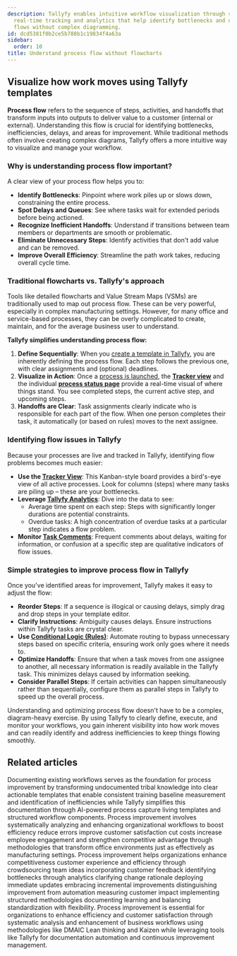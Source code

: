 ```yaml
---
description: Tallyfy enables intuitive workflow visualization through sequential templates
  real-time tracking and analytics that help identify bottlenecks and optimize process
  flows without complex diagramming.
id: dcd5381f0b2ce5b788b1c19834f4a63a
sidebar:
  order: 10
title: Understand process flow without flowcharts
---
```


## Visualize how work moves using Tallyfy templates

**Process flow** refers to the sequence of steps, activities, and handoffs that transform inputs into outputs to deliver value to a customer (internal or external). Understanding this flow is crucial for identifying bottlenecks, inefficiencies, delays, and areas for improvement. While traditional methods often involve creating complex diagrams, Tallyfy offers a more intuitive way to visualize and manage your workflow.

### Why is understanding process flow important?

A clear view of your process flow helps you to:

-   **Identify Bottlenecks**: Pinpoint where work piles up or slows down, constraining the entire process.
-   **Spot Delays and Queues**: See where tasks wait for extended periods before being actioned.
-   **Recognize Inefficient Handoffs**: Understand if transitions between team members or departments are smooth or problematic.
-   **Eliminate Unnecessary Steps**: Identify activities that don't add value and can be removed.
-   **Improve Overall Efficiency**: Streamline the path work takes, reducing overall cycle time.

### Traditional flowcharts vs. Tallyfy's approach

Tools like detailed flowcharts and Value Stream Maps (VSMs) are traditionally used to map out process flow. These can be very powerful, especially in complex manufacturing settings. However, for many office and service-based processes, they can be overly complicated to create, maintain, and for the average business user to understand.

**Tallyfy simplifies understanding process flow:**

1.  **Define Sequentially**: When you [create a template in Tallyfy](/products/pro/documenting/templates/edit-templates/), you are inherently defining the process flow. Each step follows the previous one, with clear assignments and (optional) deadlines.
2.  **Visualize in Action**: Once a [process is launched](/products/pro/launching/), the **[Tracker view](/products/pro/tracking-and-tasks/tracker-view/)** and the individual **[process status page](/products/pro/tracking-and-tasks/tracker-view/how-can-i-manage-and-track-my-processes-on-tallyfy/)** provide a real-time visual of where things stand. You see completed steps, the current active step, and upcoming steps.
3.  **Handoffs are Clear**: Task assignments clearly indicate who is responsible for each part of the flow. When one person completes their task, it automatically (or based on rules) moves to the next assignee.

### Identifying flow issues in Tallyfy

Because your processes are live and tracked in Tallyfy, identifying flow problems becomes much easier:

-   **Use the [Tracker View](/products/pro/tracking-and-tasks/tracker-view/)**: This Kanban-style board provides a bird's-eye view of all active processes. Look for columns (steps) where many tasks are piling up – these are your bottlenecks.
-   **Leverage [Tallyfy Analytics](/products/pro/integrations/analytics/)**: Dive into the data to see:
    -   Average time spent on each step: Steps with significantly longer durations are potential constraints.
    -   Overdue tasks: A high concentration of overdue tasks at a particular step indicates a flow problem.
-   **Monitor [Task Comments](/products/pro/tracking-and-tasks/tasks/how-to-report-and-resolve-issues-in-tallyfy/)**: Frequent comments about delays, waiting for information, or confusion at a specific step are qualitative indicators of flow issues.

### Simple strategies to improve process flow in Tallyfy

Once you've identified areas for improvement, Tallyfy makes it easy to adjust the flow:

-   **Reorder Steps**: If a sequence is illogical or causing delays, simply drag and drop steps in your template editor.
-   **Clarify Instructions**: Ambiguity causes delays. Ensure instructions within Tallyfy tasks are crystal clear.
-   **Use [Conditional Logic (Rules)](/products/pro/documenting/templates/automations/logic-explained/)**: Automate routing to bypass unnecessary steps based on specific criteria, ensuring work only goes where it needs to.
-   **Optimize Handoffs**: Ensure that when a task moves from one assignee to another, all necessary information is readily available in the Tallyfy task. This minimizes delays caused by information seeking.
-   **Consider Parallel Steps**: If certain activities can happen simultaneously rather than sequentially, configure them as parallel steps in Tallyfy to speed up the overall process.

Understanding and optimizing process flow doesn't have to be a complex, diagram-heavy exercise. By using Tallyfy to clearly define, execute, and monitor your workflows, you gain inherent visibility into how work moves and can readily identify and address inefficiencies to keep things flowing smoothly.


## Related articles
<CardGrid>
<LinkTitleCard header="<b>Process Improvement > Understand your current processes with Tallyfy</b>" href="/products/pro/tutorials/how-to/process-improvement/understanding-your-current-processes-with-tallyfy/" > Documenting existing workflows serves as the foundation for process improvement by transforming undocumented tribal knowledge into clear actionable templates that enable consistent training baseline measurement and identification of inefficiencies while Tallyfy simplifies this documentation through AI-powered process capture living templates and structured workflow components. </LinkTitleCard>
<LinkTitleCard header="<b>Process Improvement > What is process improvement?</b>" href="/products/pro/tutorials/how-to/process-improvement/what-is-process-improvement/" > Process improvement involves systematically analyzing and enhancing organizational workflows to boost efficiency reduce errors improve customer satisfaction cut costs increase employee engagement and strengthen competitive advantage through methodologies that transform office environments just as effectively as manufacturing settings. </LinkTitleCard>
<LinkTitleCard header="<b>How To > Improve processes effectively</b>" href="/products/pro/tutorials/how-to/improve-processes-effectively/" > Process improvement helps organizations enhance competitiveness customer experience and efficiency through crowdsourcing team ideas incorporating customer feedback identifying bottlenecks through analytics clarifying change rationale deploying immediate updates embracing incremental improvements distinguishing improvement from automation measuring customer impact implementing structured methodologies documenting learning and balancing standardization with flexibility. </LinkTitleCard>
<LinkTitleCard header="<b>How To > Process improvement</b>" href="/products/pro/tutorials/how-to/process-improvement/" > Process improvement is essential for organizations to enhance efficiency and customer satisfaction through systematic analysis and enhancement of business workflows using methodologies like DMAIC Lean thinking and Kaizen while leveraging tools like Tallyfy for documentation automation and continuous improvement management. </LinkTitleCard>
</CardGrid>